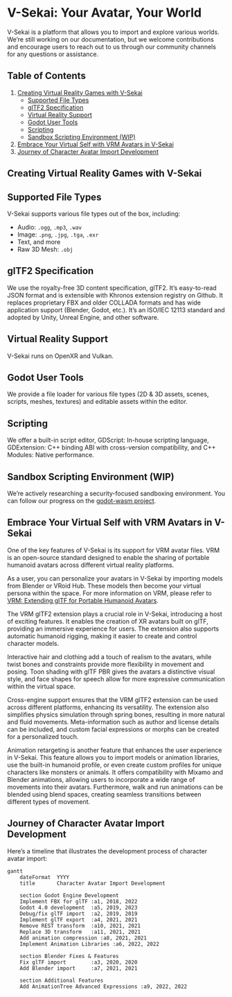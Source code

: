 # V-Sekai: Your Avatar, Your World

V-Sekai is a platform that allows you to import and explore various worlds. We're still working on our documentation, but we welcome contributions and encourage users to reach out to us through our community channels for any questions or assistance.

## Table of Contents

1. [Creating Virtual Reality Games with V-Sekai](#creating-virtual-reality-games-with-v-sekai)
    - [Supported File Types](#supported-file-types)
    - [glTF2 Specification](#gltf2-specification)
    - [Virtual Reality Support](#virtual-reality-support)
    - [Godot User Tools](#godot-user-tools)
    - [Scripting](#scripting)
    - [Sandbox Scripting Environment (WIP)](#sandbox-scripting-environment-wip)
2. [Embrace Your Virtual Self with VRM Avatars in V-Sekai](#embrace-your-virtual-self-with-vrm-avatars-in-v-sekai)
3. [Journey of Character Avatar Import Development](#journey-of-character-avatar-import-development)

## Creating Virtual Reality Games with V-Sekai

## Supported File Types

V-Sekai supports various file types out of the box, including:

- Audio: `.ogg`, `.mp3`, `.wav`
- Image: `.png`, `.jpg`, `.tga`, `.exr`
- Text, and more
- Raw 3D Mesh: `.obj`

## glTF2 Specification

We use the royalty-free 3D content specification, glTF2. It's easy-to-read JSON format and is extensible with Khronos extension registry on Github. It replaces proprietary FBX and older COLLADA formats and has wide application support (Blender, Godot, etc.). It's an ISO/IEC 12113 standard and adopted by Unity, Unreal Engine, and other software.

## Virtual Reality Support

V-Sekai runs on OpenXR and Vulkan.

## Godot User Tools

We provide a file loader for various file types (2D & 3D assets, scenes, scripts, meshes, textures) and editable assets within the editor.

## Scripting

We offer a built-in script editor, GDScript: In-house scripting language, GDExtension: C++ binding ABI with cross-version compatibility, and C++ Modules: Native performance.

## Sandbox Scripting Environment (WIP)

We're actively researching a security-focused sandboxing environment. You can follow our progress on the [godot-wasm project](https://github.com/ashtonmeuser/godot-wasm).

## Embrace Your Virtual Self with VRM Avatars in V-Sekai

One of the key features of V-Sekai is its support for VRM avatar files. VRM is an open-source standard designed to enable the sharing of portable humanoid avatars across different virtual reality platforms.

As a user, you can personalize your avatars in V-Sekai by importing models from Blender or VRoid Hub. These models then become your virtual persona within the space. For more information on VRM, please refer to [VRM: Extending glTF for Portable Humanoid Avatars](https://www.khronos.org/assets/uploads/developers/presentations/VRM-Extending-glTF-for-Portable-Humanoid-Avatars_SIGGRAPH-Asia_Nov19.pdf).

The VRM glTF2 extension plays a crucial role in V-Sekai, introducing a host of exciting features. It enables the creation of XR avatars built on glTF, providing an immersive experience for users. The extension also supports automatic humanoid rigging, making it easier to create and control character models.

Interactive hair and clothing add a touch of realism to the avatars, while twist bones and constraints provide more flexibility in movement and posing. Toon shading with glTF PBR gives the avatars a distinctive visual style, and face shapes for speech allow for more expressive communication within the virtual space.

Cross-engine support ensures that the VRM glTF2 extension can be used across different platforms, enhancing its versatility. The extension also simplifies physics simulation through spring bones, resulting in more natural and fluid movements. Meta-information such as author and license details can be included, and custom facial expressions or morphs can be created for a personalized touch.

Animation retargeting is another feature that enhances the user experience in V-Sekai. This feature allows you to import models or animation libraries, use the built-in humanoid profile, or even create custom profiles for unique characters like monsters or animals. It offers compatibility with Mixamo and Blender animations, allowing users to incorporate a wide range of movements into their avatars. Furthermore, walk and run animations can be blended using blend spaces, creating seamless transitions between different types of movement.

## Journey of Character Avatar Import Development

Here's a timeline that illustrates the development process of character avatar import:

```mermaid
gantt
    dateFormat  YYYY
    title       Character Avatar Import Development

    section Godot Engine Development
    Implement FBX for glTF :a1, 2018, 2022
    Godot 4.0 development  :a5, 2019, 2023
    Debug/fix glTF import  :a2, 2019, 2019
    Implement glTF export  :a4, 2021, 2021
    Remove REST transform  :a10, 2021, 2021
    Replace 3D transform   :a11, 2021, 2021
    Add animation compression :a8, 2021, 2021
    Implement Animation Libraries :a6, 2022, 2022

    section Blender Fixes & Features
    Fix glTF import        :a3, 2020, 2020
    Add Blender import     :a7, 2021, 2021

    section Additional Features
    Add AnimationTree Advanced Expressions :a9, 2022, 2022
```
